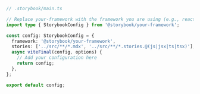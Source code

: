 ```ts
// .storybook/main.ts

// Replace your-framework with the framework you are using (e.g., react-vite, vue3-vite)
import type { StorybookConfig } from '@storybook/your-framework';

const config: StorybookConfig = {
  framework: '@storybook/your-framework',
  stories: ['../src/**/*.mdx', '../src/**/*.stories.@(js|jsx|ts|tsx)'],
  async viteFinal(config, options) {
    // Add your configuration here
    return config;
  },
};

export default config;
```
